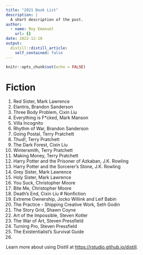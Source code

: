 ```yaml
---
title: "2021 Book List"
description: |
  A short description of the post.
author:
  - name: Roy Emanuel
    url: {}
date: 2022-12-10
output:
  distill::distill_article:
    self_contained: false
---
```



```r
knitr::opts_chunk$set(echo = FALSE)
```

# Fiction
(@) Red Sister, Mark Lawrence
(@) Elantris, Brandon Sanderson
(@) Three Body Problem, Cixin Liu
(@) Everything is F*cked, Mark Manson
(@) Villa Incognito
(@) Rhythm of War, Brandon Sanderson
(@) Going Postal, Terry Pratchett
(@) Thud!, Terry Pratchett
(@) The Dark Forest, Cixin Liu
(@) Wintersmith, Terry Pratchett
(@) Making Money, Terry Pratchett
(@) Harry Potter and the Prisoner of Azkaban, J.K. Rowling
(@) Harry Potter and the Sorcerer's Stone, J.K. Rowling
(@) Grey Sister, Mark Lawrence
(@) Holy Sister, Mark Lawrence
(@) You Suck, Christopher Moore
(@) Bite Me, Christopher Moore
(@) Death's End, Cixin Liu
# Nonfiction
(@) Extreme Ownership, Jocko Willink and Leif Babin
(@) The Practice - Shipping Creative Work, Seth Godin
(@) The Story Grid, Shawn Coyne
(@) Art of the Impossible, Steven Kotler
(@) The War of Art, Steven Pressfield
(@) Turning Pro, Steven Pressfield
(@) The Existentialist's Survival Guide
(@) 

Learn more about using Distill at <https://rstudio.github.io/distill>.


